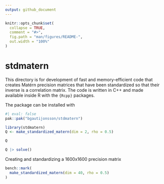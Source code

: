 ```yaml
---
output: github_document
---
```


<!-- README.md is generated from README.Rmd. Please edit that file -->

```r
knitr::opts_chunk$set(
  collapse = TRUE,
  comment = "#>",
  fig.path = "man/figures/README-",
  out.width = "100%"
)
```


# stdmatern

This directory is for development of fast and memory-efficient code that creates Matérn precision matrices that have been standardized so that their inverse is a correlation matrix. The code is written in C++ and made available inside R with the `{Rcpp}` packages.

The package can be installed with 

```r
#| eval: false
pak::pak("bgautijonsson/stdmatern")
```



```r
library(stdmatern)
Q <- make_standardized_matern(dim = 2, rho = 0.5)
```

```r
Q
```

```r
Q |> solve()
```

Creating and standardizing a 1600x1600 precision matrix

```r
bench::mark(
  make_standardized_matern(dim = 40, rho = 0.5)
)
```

